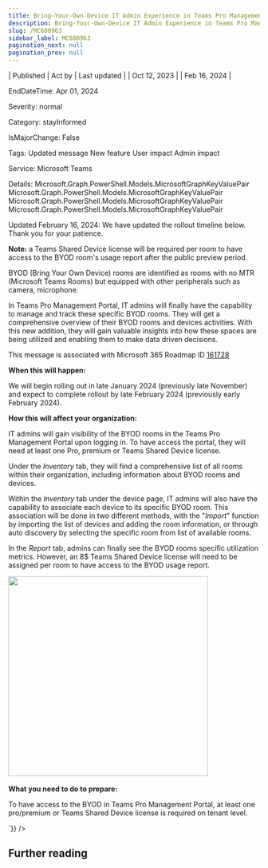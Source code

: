 ```yaml
---
title: Bring-Your-Own-Device IT Admin Experience in Teams Pro Management Portal
description: Bring-Your-Own-Device IT Admin Experience in Teams Pro Management Portal
slug: /MC680963
sidebar_label: MC680963
pagination_next: null
pagination_prev: null
---
```



| Published | Act by | Last updated |
| Oct 12, 2023 |  | Feb 16, 2024 |

EndDateTime: Apr 01, 2024

Severity: normal

Category: stayInformed

IsMajorChange: False

Tags: Updated message New feature User impact Admin impact

Service: Microsoft Teams

Details: Microsoft.Graph.PowerShell.Models.MicrosoftGraphKeyValuePair Microsoft.Graph.PowerShell.Models.MicrosoftGraphKeyValuePair Microsoft.Graph.PowerShell.Models.MicrosoftGraphKeyValuePair Microsoft.Graph.PowerShell.Models.MicrosoftGraphKeyValuePair

<div dangerouslySetInnerHTML={{__html:`
<p>Updated February 16, 2024: We have updated the rollout timeline below. Thank you for your patience.</p><p><b>Note:</b> a Teams Shared Device license will be required per room to have access to the BYOD room's usage report after the public preview period.</p><p>BYOD (Bring Your Own Device) rooms are identified as rooms with no MTR (Microsoft Teams Rooms) but equipped with other peripherals such as camera, microphone.&nbsp;<br></p><p></p><p>In Teams Pro Management Portal, IT admins will finally have the capability to manage and track these specific BYOD rooms. They will get a comprehensive overview of their BYOD rooms and devices activities. With this new addition, they will gain valuable insights into how these spaces are being utilized and enabling them to make data driven decisions.</p>
<p>This message is associated with Microsoft 365 Roadmap ID <a href="https://www.microsoft.com/microsoft-365/roadmap?filters=&amp;searchterms=161728" target="_blank">161728</a></p>
<p><b>When this will happen:</b></p><p>We will begin rolling out in late January 2024 (previously late November) and expect to complete rollout by late February 2024 (previously early February 2024). </p><p><b>How this will affect your organization:</b><br></p>

<p>IT admins will gain visibility of the BYOD rooms in the Teams Pro Management Portal upon logging in. To have access the portal, they will need at least one Pro, premium or Teams Shared Device license.&nbsp;<br></p><p>Under the<i> Inventory</i> tab, they will find a comprehensive list of all rooms within their organization, including information about BYOD rooms and devices.</p><p>Within the<i> Inventory</i> tab under the device page, IT admins will also have the capability to associate each device to its specific BYOD room. This association will be done in two different methods, with the "<i>Import</i>" function by importing the list of devices and adding the room information, or through auto discovery by selecting the specific room from list of available rooms.&nbsp;&nbsp;</p><p>In the <i>Report </i>tab, admins can finally see the BYOD rooms specific utilization metrics. However, an 8$ Teams Shared Device license will need to be assigned per room to have access to the BYOD usage report.</p><p><img src="https://img-prod-cms-rt-microsoft-com.akamaized.net/cms/api/am/imageFileData/RW1cUwu?ver=1b5b" style="width: 400px;">&nbsp;</p>
<p><b>What you need to do to prepare:</b></p>
<p>To have access to the BYOD in Teams Pro Management Portal, at least one pro/premium or Teams Shared Device license is required on tenant level.&nbsp;</p><p></p>
`}} />

## Further reading
